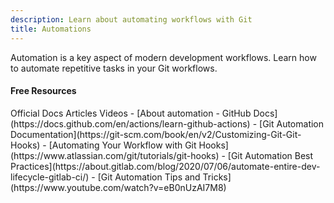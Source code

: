 ```yaml
---
description: Learn about automating workflows with Git
title: Automations
---
```


Automation is a key aspect of modern development workflows. Learn how to automate repetitive tasks in your Git workflows.

#### Free Resources

<Tabs defaultValue="article">
<TabsList>
<TabsTrigger value="official">Official Docs</TabsTrigger>
<TabsTrigger value="article">Articles</TabsTrigger>
<TabsTrigger value="video">Videos</TabsTrigger>
</TabsList>

<TabsContent value="official">
- [About automation - GitHub Docs](https://docs.github.com/en/actions/learn-github-actions)
- [Git Automation Documentation](https://git-scm.com/book/en/v2/Customizing-Git-Git-Hooks)
</TabsContent>
<TabsContent value="article">
- [Automating Your Workflow with Git Hooks](https://www.atlassian.com/git/tutorials/git-hooks)
- [Git Automation Best Practices](https://about.gitlab.com/blog/2020/07/06/automate-entire-dev-lifecycle-gitlab-ci/)
</TabsContent>
<TabsContent value="video">
- [Git Automation Tips and Tricks](https://www.youtube.com/watch?v=eB0nUzAI7M8)
</TabsContent>
</Tabs>
